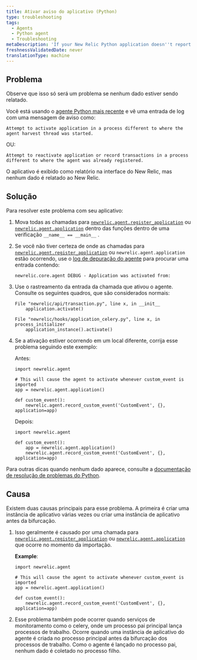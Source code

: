 ```yaml
---
title: Ativar aviso do aplicativo (Python)
type: troubleshooting
tags:
  - Agents
  - Python agent
  - Troubleshooting
metaDescription: 'If your New Relic Python application doesn''t report data and you see an activation warning message, try these troubleshooting steps.'
freshnessValidatedDate: never
translationType: machine
---
```


## Problema

<Callout variant="important">
  Observe que isso só será um problema se nenhum dado estiver sendo relatado.
</Callout>

Você está usando o [agente Python mais recente](/docs/release-notes/agent-release-notes/python-release-notes) e vê uma entrada de log com uma mensagem de aviso como:

```
Attempt to activate application in a process different to where the agent harvest thread was started.
```

OU:

```
Attempt to reactivate application or record transactions in a process different to where the agent was already registered.
```

O aplicativo é exibido como relatório na interface do New Relic, mas nenhum dado é relatado ao New Relic.

## Solução

Para resolver este problema com seu aplicativo:

1. Mova todas as chamadas para [`newrelic.agent.register_application`](/docs/agents/python-agent/python-agent-api/register_application) ou [`newrelic.agent.application`](/docs/agents/python-agent/python-agent-api/application) dentro das funções dentro de uma verificação `__name__ == __main__` .

2. Se você não tiver certeza de onde as chamadas para [`newrelic.agent.register_application`](/docs/agents/python-agent/python-agent-api/register_application) ou `newrelic.agent.application` estão ocorrendo, use o [log de depuração do agente](/docs/agents/python-agent/troubleshooting/python-agent-logging) para procurar uma entrada contendo:

   ```
   newrelic.core.agent DEBUG - Application was activated from:
   ```

3. Use o rastreamento da entrada da chamada que ativou o agente. Consulte os seguintes quadros, que são considerados normais:

   ```
   File "newrelic/api/transaction.py", line x, in __init__
       application.activate()
   ```

   ```
   File "newrelic/hooks/application_celery.py", line x, in process_initializer
       application_instance().activate()
   ```

4. Se a ativação estiver ocorrendo em um local diferente, corrija esse problema seguindo este exemplo:

   Antes:

   ```
   import newrelic.agent

   # This will cause the agent to activate whenever custom_event is imported
   app = newrelic.agent.application()

   def custom_event():
       newrelic.agent.record_custom_event('CustomEvent', {}, application=app)
   ```

   Depois:

   ```
   import newrelic.agent

   def custom_event():
       app = newrelic.agent.application()
       newrelic.agent.record_custom_event('CustomEvent', {}, application=app)
   ```

Para outras dicas quando nenhum dado aparece, consulte a [documentação de resolução de problemas do Python](/docs/agents/python-agent/troubleshooting/no-data-appears-python).

## Causa

Existem duas causas principais para esse problema. A primeira é criar uma instância de aplicativo várias vezes ou criar uma instância de aplicativo antes da bifurcação.

1. Isso geralmente é causado por uma chamada para [`newrelic.agent.register_application`](/docs/agents/python-agent/python-agent-api/register_application) ou [`newrelic.agent.application`](/docs/agents/python-agent/python-agent-api/application) que ocorre no momento da importação.

   <DNT>**Example**</DNT>:

   ```
   import newrelic.agent

   # This will cause the agent to activate whenever custom_event is imported
   app = newrelic.agent.application()

   def custom_event():
       newrelic.agent.record_custom_event('CustomEvent', {}, application=app)
   ```

2. Esse problema também pode ocorrer quando serviços de monitoramento como o celery, onde um processo pai principal lança processos de trabalho. Ocorre quando uma instância de aplicativo do agente é criada no processo principal antes da bifurcação dos processos de trabalho. Como o agente é lançado no processo pai, nenhum dado é coletado no processo filho.